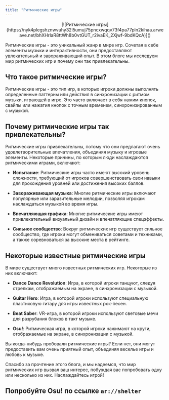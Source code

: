 ```yaml
---
title: "Ритмические игры"
---
```


<div align="center">
[![Ритмические игры](https://nyk4plegshznwvuhy32l5umuj75pncxwqqv73f4pa77pln2kihaa.arweave.net/bhXHrIaR8ttWh8b0vtGUT_r2ivaEK_2Xjwf-9bdKQcA)]()
</div>

Ритмические игры - это уникальный жанр в мире игр. Сочетая в себе элементы музыки и интерактивности, они предоставляют увлекательный и завораживающий опыт. В этом блоге мы исследуем мир ритмических игр и почему они так привлекательны.

## Что такое ритмические игры?

Ритмические игры - это тип игр, в которых игроки должны выполнять определенные паттерны или действия в синхронизации с ритмом музыки, играющей в игре. Это часто включает в себя нажим кнопок, свайпы или нажатия кнопок с точным временем, синхронизированным с музыкой.

## Почему ритмические игры так привлекательны?

Ритмические игры привлекательны, потому что они предлагают очень удовлетворительные впечатления, объединяя музыку и игровые элементы. Некоторые причины, по которым люди наслаждаются ритмическими играми, включают:

- **Испытание**: Ритмические игры часто имеют высокий уровень сложности, требующий от игроков совершенствовать свои навыки для прохождения уровней или достижения высоких баллов.

- **Завораживающая музыка**: Многие ритмические игры включают популярные или заразительные мелодии, позволяя игрокам наслаждаться музыкой во время игры.

- **Впечатляющая графика**: Многие ритмические игры имеют привлекательный визуальный дизайн и впечатляющие спецэффекты.

- **Сильное сообщество**: Вокруг ритмических игр существует сильное сообщество, где игроки могут обмениваться советами и техниками, а также соревноваться за высокие места в рейтинге.

## Некоторые известные ритмические игры

В мире существует много известных ритмических игр. Некоторые из них включают:

- **Dance Dance Revolution**: Игра, в которой игроки танцуют, следуя стрелкам, отображаемым на экране, в синхронизации с музыкой.

- **Guitar Hero**: Игра, в которой игроки используют специальную пластиковую гитару для игры известных рок-песен.

- **Beat Saber**: VR-игра, в которой игроки используют световые мечи для разрубания блоков в такт музыке.

- **Osu!**: Ритмическая игра, в которой игроки нажимают на круги, отображаемые на экране, в синхронизации с музыкой.

Вы когда-нибудь пробовали ритмические игры? Если нет, они могут предоставить вам очень приятный опыт, объединяя веселье игры и любовь к музыке.

Спасибо за прочтение этого блога, и мы надеемся, что мир ритмических игр вызвал ваш интерес, побуждая вас попробовать одну или несколько из них. Наслаждайтесь игрой!

## Попробуйте Osu! по ссылке `ar://shelter`
